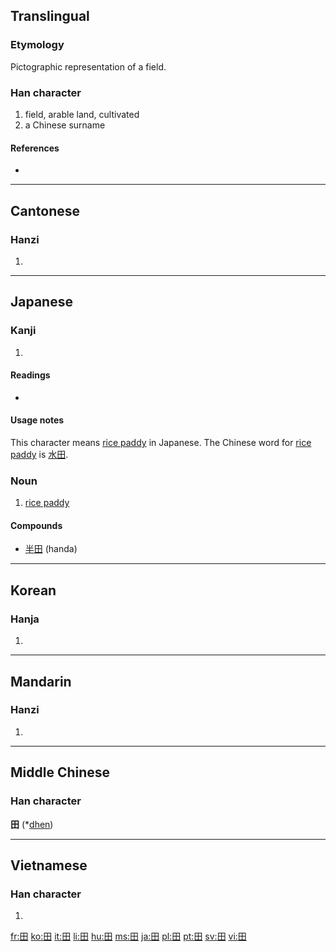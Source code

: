 ==Translingual==

===Etymology===
Pictographic representation of a field.

===Han character===
{{Han char|rn=102|rad=田|as=00|sn=5|four=6040<sub>0</sub>|canj=田 (W)|ids=⿴[[囗]][[十]]}}

# field, arable land, cultivated
# a Chinese surname

====References====
* {{Han ref|kx=0756.110|dkj=21723|dj=1167.010|hdz=42524.010|uh=7530|ud=30000|bh=A5D0|bd=42448}}

----

==Cantonese==

===Hanzi===
{{yue-hanzi|jyut=|y=tin4}}

# {{defn|Cantonese}}

----

==Japanese==

===Kanji===
{{ja-kanji|grade=1|rs=田00}}

# {{defn|Japanese}}

====Readings====
* {{ja-readings|on=[[でん]] (den), [[てん]] (ten)|kun=[[た]] (ta), [[かり]] (kari)}}

====Usage notes====
This character means [[rice paddy]] in Japanese. The Chinese word for [[rice paddy]] is [[水田]].

===Noun===
{{ja-noun|k|hira=た|rom=ta}}

# [[rice paddy]]

====Compounds====
* [[半田]] (handa)

----

==Korean==

===Hanja===
{{ko-hanja|hangeul=전|eumhun=밭|rv=jeon|mr=chŏn|y=cen}}

# {{defn|Korean}}

----

==Mandarin==

===Hanzi===
{{cmn-hanzi|pin=[[tián]] ([[tian2]]), [[yāo]] ([[yao1]])|wg=t'ien<sup>2</sup>, yao<sup>1</sup>}}

# {{defn|Mandarin}}

----

==Middle Chinese==
===Han character===
'''田''' (*[[dhen]])<!--asterisk signifies that this is a reconstructed pronunciation-->

----

==Vietnamese==

===Han character===
{{vi-hantu|[[điền]], [[ruộng]]}}

# {{defn|Vietnamese}}

[[fr:田]]
[[ko:田]]
[[it:田]]
[[li:田]]
[[hu:田]]
[[ms:田]]
[[ja:田]]
[[pl:田]]
[[pt:田]]
[[sv:田]]
[[vi:田]]